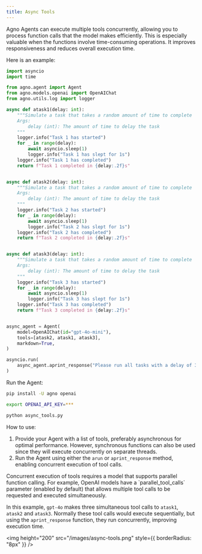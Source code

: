 ```yaml
---
title: Async Tools
---
```


Agno Agents can execute multiple tools concurrently, allowing you to process function calls that the model makes efficiently. This is especially valuable when the functions involve time-consuming operations. It improves responsiveness and reduces overall execution time.

Here is an example:

```python async_tools.py
import asyncio
import time

from agno.agent import Agent
from agno.models.openai import OpenAIChat
from agno.utils.log import logger

async def atask1(delay: int):
    """Simulate a task that takes a random amount of time to complete
    Args:
        delay (int): The amount of time to delay the task
    """
    logger.info("Task 1 has started")
    for _ in range(delay):
        await asyncio.sleep(1)
        logger.info("Task 1 has slept for 1s")
    logger.info("Task 1 has completed")
    return f"Task 1 completed in {delay:.2f}s"


async def atask2(delay: int):
    """Simulate a task that takes a random amount of time to complete
    Args:
        delay (int): The amount of time to delay the task
    """
    logger.info("Task 2 has started")
    for _ in range(delay):
        await asyncio.sleep(1)
        logger.info("Task 2 has slept for 1s")
    logger.info("Task 2 has completed")
    return f"Task 2 completed in {delay:.2f}s"


async def atask3(delay: int):
    """Simulate a task that takes a random amount of time to complete
    Args:
        delay (int): The amount of time to delay the task
    """
    logger.info("Task 3 has started")
    for _ in range(delay):
        await asyncio.sleep(1)
        logger.info("Task 3 has slept for 1s")
    logger.info("Task 3 has completed")
    return f"Task 3 completed in {delay:.2f}s"


async_agent = Agent(
    model=OpenAIChat(id="gpt-4o-mini"),
    tools=[atask2, atask1, atask3],
    markdown=True,
)

asyncio.run(
    async_agent.aprint_response("Please run all tasks with a delay of 3s", stream=True)
)
```

Run the Agent:

```bash
pip install -U agno openai

export OPENAI_API_KEY=***

python async_tools.py
```

How to use:

1. Provide your Agent with a list of tools, preferably asynchronous for optimal performance. However, synchronous functions can also be used since they will execute concurrently on separate threads.
2. Run the Agent using either the `arun` or `aprint_response` method, enabling concurrent execution of tool calls.

<Note>
  Concurrent execution of tools requires a model that supports parallel function
  calling. For example, OpenAI models have a `parallel_tool_calls` parameter
  (enabled by default) that allows multiple tool calls to be requested and
  executed simultaneously.
</Note>

In this example, `gpt-4o` makes three simultaneous tool calls to `atask1`, `atask2` and `atask3`. Normally these tool calls would execute sequentially, but using the `aprint_response` function, they run concurrently, improving execution time.

<img
  height="200"
  src="/images/async-tools.png"
  style={{ borderRadius: "8px" }}
/>

